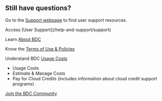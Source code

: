 
<PageContent title="User FAQs">

<FaqsCardList />

## Still have questions? 

Go to the [Support webpage](/help-and-support/support) to find user support resources.

<NextStepsCard>
  Access [User Support](/help-and-support/support)

  Learn [About BDC](/about/overview)

  Know the [Terms of Use & Policies](/user-resources/usage-terms)

  Understand BDC [Usage Costs](/user-resources/usage-costs)
  - Usage Costs
  - Estimate & Manage Costs
  - Pay for Cloud Credits (includes information about cloud credit support programs)

  [Join the BDC Community](/join-bdc)
</NextStepsCard>

</PageContent>
